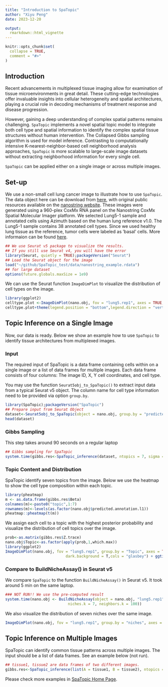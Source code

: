 ```yaml
---
title: "Introduction to SpaTopic"
author: "Xiyu Peng"
date: 2023-12-20

output: 
  rmarkdown::html_vignette
---
```


```r
knitr::opts_chunk$set(
  collapse = TRUE,
  comment = "#>"
)
```


## Introduction

Recent advancements in multiplexed tissue imaging allow for examination of tissue microenvironments in great detail. 
These cutting-edge technologies offer invaluable insights into cellular heterogeneity and spatial architectures, 
playing a crucial role in decoding mechanisms of treatment response and disease progression.

However, gaining a deep understanding of complex spatial patterns remains challenging. 
`SpaTopic` implements a novel spatial topic model to integrate both cell type and spatial information to identify the complex spatial tissue structures without human intervention.
The Collapsed Gibbs sampling algorithm is used for model inference.
Contrasting to computationally intensive K-nearest-neighbor-based cell neighborhood analysis approaches, 
`SpaTopic` is more scalable to large-scale image datasets without extracting neighborhood information for every single cell.

`SpaTopic` can be applied either on a single image or across multiple images.

## Set-up

We use a non-small cell lung cancer image to illustrate how to use `SpaTopic`. 
The data object here can be download from [here](https://drive.google.com/drive/folders/1_mJUjzQXWgUZlwUaLq0HKxX-aqgiQ8eD?usp=sharing),
with original public resources available on the [nanostring website](https://nanostring.com/products/cosmx-spatial-molecular-imager/ffpe-dataset/nsclc-ffpe-dataset/).
These images were generated using a 960-plex CoxMx RNA panel on the Nanostring CoxMx Spatial Molecular Imager platform. 
We selected Lung5-1 sample and annotated cells using Azimuth based on the human lung reference v1.0. 
The Lung5-1 sample contains 38 annotated cell types.
Since we used healthy lung tissue as the reference, tumor cells were labeled as ’basal’ cells.
More informaion can be found [here](https://satijalab.org/seurat/articles/seurat5_spatial_vignette_2.html#human-lung-nanostring-cosmx-spatial-molecular-imager).

```r
## We use Seurat v5 package to visualize the results.
## If you still use Seurat v4, you will have the error
library(Seurat, quietly = TRUE);packageVersion("Seurat")
## Load the Seurat object for the image
load("~/github/SpaTopic_test/data/nanostring_example.rdata")
## for large dataset
options(future.globals.maxSize = 1e9)
```

We can use the Seurat function `ImageDimPlot` to visualize the distribution of cell types on the image.

```r
library(ggplot2)
celltype.plot <-ImageDimPlot(nano.obj, fov = "lung5.rep1", axes = TRUE, cols = "glasbey",dark.background = T)
celltype.plot+theme(legend.position = "bottom",legend.direction = "vertical")
```

## Topic Inference on a Single Image

Now, our data is ready.
Below we show an example how to use `SpaTopic` to identify tissue architectures from multiplexed images.

### Input

The required input of SpaTopic is a data frame containing cells within on a single image or a list of data frames for multiple images. Each data frame consists of four columns: The image ID, X, Y cell coordinates, and cell type. 

You may use the function `Seurat5obj_to_SpaTopic()` to extract input data from a typical Seurat v5 object. 
The column name for cell type information need to be provided via option `group.by`.

```r
library(SpaTopic);packageVersion("SpaTopic")
## Prepare input from Seurat Object
dataset<-Seurat5obj_to_SpaTopic(object = nano.obj, group.by = "predicted.annotation.l1",image = "image1")
head(dataset)
```

### Gibbs Sampling

This step takes around 90 seconds on a regular laptop

```r
## Gibbs sampling for SpaTopic
system.time(gibbs.res<-SpaTopic_inference(dataset, ntopics = 7, sigma = 50, region_radius = 400))
```


### Topic Content and Distribution

SpaTopic identify seven topics from the image. 
Below we use the heatmap to show the cell type composition within each topic.

```r
library(pheatmap)
m <- as.data.frame(gibbs.res$Beta)
colnames(m)<-paste0("topic",1:7)
rownames(m)<-levels(as.factor(nano.obj$predicted.annotation.l1))
pheatmap::pheatmap(t(m))
```

We assign each cell to a topic with the highest posterior probability
and visualize the distribution of cell topics over the image.

```r
prob<-as.matrix(gibbs.res$Z.trace)
nano.obj$Topic<-as.factor(apply(prob,1,which.max))
library(ggplot2)
ImageDimPlot(nano.obj, fov = "lung5.rep1", group.by = "Topic", axes = TRUE, 
                           dark.background = T,cols = "glasbey") + ggtitle("Topic") 
```

### Compare to BuildNicheAssay() in Seurat v5 

We compare `SpaTopic` to the function `BuildNicheAssay()` in Seurat v5. 
It took around 5 min on the same laptop.

```r
### NOT RUN!! We use the pre-computed result
system.time(nano.obj <- BuildNicheAssay(object = nano.obj, "lung5.rep1", group.by = "predicted.annotation.l1",
                            niches.k = 7, neighbors.k = 100))
```

We also visualize the distribution of seven niches over the same image.

```r
ImageDimPlot(nano.obj, fov = "lung5.rep1", group.by = "niches", axes = TRUE, dark.background = T,cols = "glasbey") + ggtitle("Niches") 
```

## Topic Inference on Multiple Images

SpaTopic can identify common tissue patterns across multiple images. 
The input should be a list of data frames.
See an example below (not run).

```r
## tissue1, tissue2 are data frames of two different images.
gibbs.res<-SpaTopic_inference(list(A = tissue1, B = tissue2), ntopics = 7, sigma = 50, region_radius = 400) 
```

Please check more examples in [SpaTopic Home Page](https://xiyupeng.github.io/SpaTopic/). 
